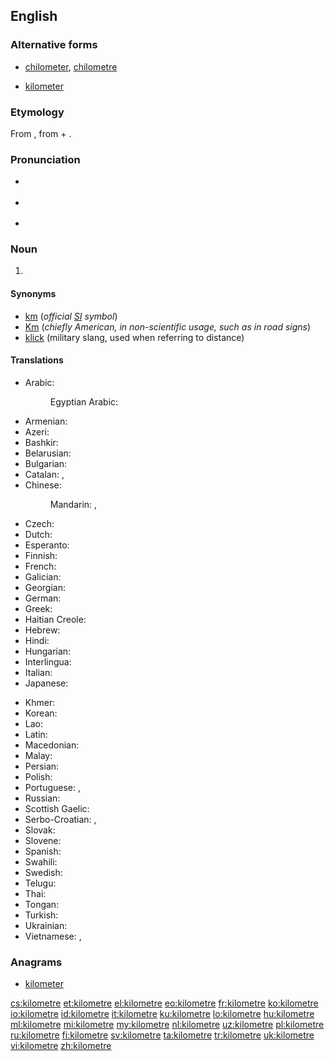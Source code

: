 {{also|kilòmetre}}
==English==

===Alternative forms===
* [[chilometer]], [[chilometre]] {{qualifier|obsolete}}
* {{qualifier|US}} [[kilometer]]

===Etymology===
From {{etyl|fr|en}} {{term|kilomètre|lang=fr}}, from {{etyl|grc|en}} {{term|χίλιοι||thousand|tr=khilioi|lang=grc|sc=polytonic}} + {{term|μέτρον||measure|tr=metron|lang=grc|sc=polytonic}}.

===Pronunciation===
* {{a|UK}} {{IPA|/ˈkɪləˌmiːtə/|/kɪˈlɒmɪˌtə/}}
* {{a|US}} {{IPA|/kəˈlɑmətɚ/|[kʰəˈɫɑmɪ̈ɾɚ]|/ˈkɪləˌmitɚ/}}
* {{audio|En-us-kilometre.ogg|Audio (US)}}

===Noun===
{{en-noun}}

# {{context|British|Canada|lang=en}} {{SI-unit|kilo|metre|length}}

====Synonyms====
* [[km]] (''official [[SI]] symbol'')
* [[Km]] (''chiefly American, in non-scientific usage, such as in road signs'')
* [[klick]] (military slang, used when referring to distance)

====Translations====
{{trans-top|unit of measure}}
* Arabic: {{t|ar|كيلومتر|m|tr=kilomítr}}
*: Egyptian Arabic: {{t|arz|كيلومتر|m|tr=kilometr|sc=Arab}}
* Armenian: {{t+|hy|կիլոմետր|tr=kilometr}}
* Azeri: {{t+|az|kilometr}}
* Bashkir: {{t|ba|саҡрым|sc=Cyrl}}
* Belarusian: {{t|be|кіламетр|m|tr=kilamétr}}
* Bulgarian: {{t+|bg|километър|m|tr=kilométǎr}}
* Catalan: {{t|ca|quilòmetre|m}}, {{t|ca|kilòmetre|m}}
* Chinese:
*: Mandarin: {{t+|cmn|公里|tr=gōnglǐ|sc=Hani}}, {{t+|cmn|千米|tr=qiān-mǐ|sc=Hani}}
* Czech: {{t+|cs|kilometr|m}}
* Dutch: {{t+|nl|kilometer}}
* Esperanto: {{t|eo|kilometro}}
* Finnish: {{t+|fi|kilometri}}
* French: {{t+|fr|kilomètre|m}}
* Galician: {{t|gl|quilómetro|m}}
* Georgian: {{t|ka|კილომეტრი|tr=kilometri|sc=Geor}}
* German: {{t+|de|Kilometer|m}}
* Greek: {{t+|el|χιλιόμετρο|n|tr=chiliómetro|sc=Grek}}
* Haitian Creole: {{t|ht|kilomèt}}
* Hebrew: {{t|he|קילומטר|m|tr=kilometer}}
* Hindi: {{t|hi|किलोमीटर|tr=kilōmīṭar}}
* Hungarian: {{t+|hu|kilométer}}
* Interlingua: {{t|ia|kilometro}}
* Italian: {{t+|it|chilometro|m}}
* Japanese: {{t+|ja|キロメートル|tr=kiromētoru}}
{{trans-mid}}
* Khmer: {{t+|km|គីឡូម៉ែត្រ|tr=kiiloo maet|sc=Khmr}}
* Korean: {{t|ko|킬롬미터|tr=kilomiteo|sc=Hang}}
* Lao: {{t+|lo|ກິໂລແມັດ|sc=Laoo}}
* Latin: {{t+|la|chiliometrum|n}}
* Macedonian: {{t|mk|километар|m|tr=kilométar}}
* Malay: {{t|ms|kilometer}}
* Persian: {{t+|fa|کیلومتر|tr=kilometr}}
* Polish: {{t+|pl|kilometr|m}}
* Portuguese: {{t+|pt|quilômetro|m}}, {{t+|pt|quilómetro|m}}
* Russian: {{t+|ru|километр|m|tr=kilométr}}
* Scottish Gaelic: {{t|gd|cilemeatair|m}}
* Serbo-Croatian: {{t|sh|километар|m|sc=Cyrl}}, {{t|sh|kilometar|m}}
* Slovak: {{t|sk|kilometer}}
* Slovene: {{t+|sl|kilometer}}
* Spanish: {{t+|es|kilómetro|m}}
* Swahili: {{t|sw|kilometa}}
* Swedish: {{t+|sv|kilometer|c}}
* Telugu: {{t|te|కిలోమీటరు}}
* Thai: {{t+|th|กิโลเมตร|tr=kilometr}}
* Tongan: {{t|to|kilomita}}
* Turkish: {{t+|tr|kilometre}}
* Ukrainian: {{t+|uk|кілометр|m|tr=kilométr}}
* Vietnamese: {{t+|vi|cây số}}, {{t|vi|kilômet}}
{{trans-bottom}}

===Anagrams===
* [[kilometer#English|kilometer]]

[[cs:kilometre]]
[[et:kilometre]]
[[el:kilometre]]
[[eo:kilometre]]
[[fr:kilometre]]
[[ko:kilometre]]
[[io:kilometre]]
[[id:kilometre]]
[[it:kilometre]]
[[ku:kilometre]]
[[lo:kilometre]]
[[hu:kilometre]]
[[ml:kilometre]]
[[mi:kilometre]]
[[my:kilometre]]
[[nl:kilometre]]
[[uz:kilometre]]
[[pl:kilometre]]
[[ru:kilometre]]
[[fi:kilometre]]
[[sv:kilometre]]
[[ta:kilometre]]
[[tr:kilometre]]
[[uk:kilometre]]
[[vi:kilometre]]
[[zh:kilometre]]